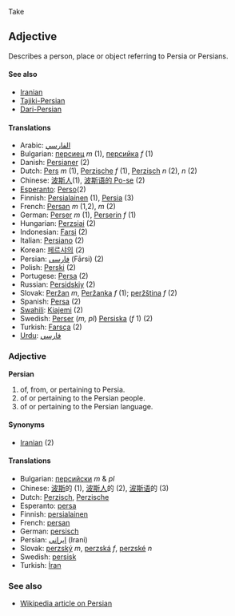 Take

==Adjective==
Describes a person, place or object referring to Persia or Persians.


====See also====
*[[Iranian]] 
*[[Tajiki-Persian]]
*[[Dari-Persian]]

====Translations====

*Arabic: [[الفارسي]] 
*Bulgarian: [[персиец]] ''m'' (1), [[персийка]] ''f'' (1)
*Danish: [[Persianer]] (2)
*Dutch: [[Pers]] ''m'' (1), [[Perzische]] ''f'' (1), [[Perzisch]] ''n'' (2), ''n'' (2)
*Chinese: [[波斯人]](1), [[波斯语的 Po-se]] (2)
*[[Esperanto]]: [[Perso]](2)
*Finnish: [[Persialainen]] (1), [[Persia]] (3)
*French: [[Persan]] ''m'' (1,2), ''m'' (2)
*German: [[Perser]] ''m'' (1), [[Perserin]] ''f'' (1)
*Hungarian:  [[Perzsiai]] (2)
*Indonesian: [[Farsi]] (2)
*Italian: [[Persiano]] (2)
*Korean: [[페르샤의]] (2)
*Persian: [[فارسی]] (Fārsi) (2)
*Polish: [[Perski]] (2)
*Portugese: [[Persa]] (2)
*Russian: [[Persidskiy]] (2)
*Slovak: [[Peržan#Slovak|Peržan]] ''m'', [[Peržanka]] ''f'' (1); [[peržština]] ''f'' (2)
*Spanish: [[Persa]] (2)
*[[Swahili]]: [[Kiajemi]] (2)
*Swedish: [[Perser]] (''m, pl'') [[Persiska]] (''f'' 1) (2)
*Turkish: [[Farsça]] (2)
*[[Urdu]]: [[فارسي]]

===Adjective===
'''Persian'''

# of, from, or pertaining to Persia.
# of or pertaining to the Persian people.
# of or pertaining to the Persian language.

====Synonyms====
*[[Iranian]] (2)

====Translations====
*Bulgarian: [[персийски]] ''m'' & ''pl''
*Chinese: [[波斯]]的 (1), [[波斯人]]的 (2), [[波斯语]]的 (3)
*Dutch: [[Perzisch]], [[Perzische]]
*Esperanto: [[persa]]
*Finnish: [[persialainen]]
*French: [[persan]]
*German: [[persisch]]
*Persian: [[ایرانی]] (Irani)
*Slovak: [[perzský]] ''m'', [[perzská]] ''f'', [[perzské]] ''n''
*Swedish: [[persisk]]
*Turkish: [[İran]]

===See also===
*[[w:Persian|Wikipedia article on Persian]]